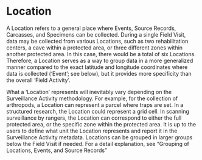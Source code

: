 # Location {.unnumbered}

A Location refers to a general place where Events, Source Records, Carcasses, and Specimens can be collected. During a single Field Visit, data may be collected from various Locations, such as two rehabilitation centers, a cave within a protected area, or three different zones within another protected area. In this case, there would be a total of six Locations. Therefore, a Location serves as a way to group data in a more generalized manner compared to the exact latitude and longitude coordinates where data is collected ('Event'; see below), but it provides more specificity than the overall 'Field Activity'. 

What a 'Location' represents will inevitably vary depending on the Surveillance Activity methodology. For example, for the collection of arthropods, a Location can represent a parcel where traps are set. In a structured research, the Location could represent a grid cell. In scanning surveillance by rangers, the Location can correspond to either the full protected area, or the specific zone within the protected area. It is up to the users to define what unit the Location represents and report it in the Surveillance Activity metadata. Locations can be grouped in larger groups below the Field Visit if needed. For a detail explanation, see "Grouping of Locations, Events, and Source Records"
